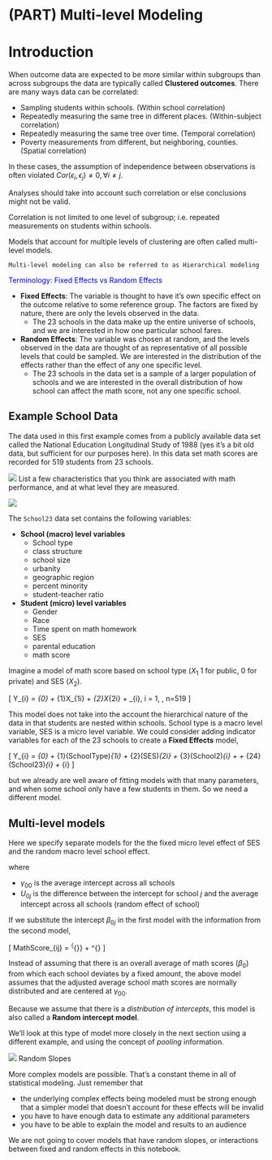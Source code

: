 # (PART) Multi-level Modeling {-}


# Introduction

When outcome data are expected to be more similar within subgroups than across subgroups the data are typically called **Clustered outcomes**. There are many ways data can be correlated: 

* Sampling students within schools. (Within school correlation)
* Repeatedly measuring the same tree in different places. (Within-subject correlation)
* Repeatedly measuring the same tree over time. (Temporal correlation)
* Poverty measurements from different, but neighboring, counties. (Spatial correlation)

In these cases, the assumption of independence between observations is often violated $Cor(\epsilon_i, \epsilon_j)\neq 0, \forall i\neq j$. 

Analyses should take into account such correlation or else conclusions might not be valid.

Correlation is not limited to one level of subgroup; i.e. repeated measurements on students within schools. 

Models that account for multiple levels of clustering are often called multi-level models. 


```block2
Multi-level modeling can also be referred to as Hierarchical modeling
```

<span style="color:blue">Terminology: Fixed Effects vs Random Effects</span>

* **Fixed Effects**: The variable is thought to have it's own specific effect on the outcome relative to some reference group. The factors are fixed by nature, there are only the levels observed in the data.  
    - The 23 schools in the data make up the entire universe of schools, and we are interested in how one particular school fares. 
* **Random Effects**: The variable was chosen at random, and the levels observed in the data are thought of as representative of all possible levels that could be sampled. We are interested in the distribution of the effects rather than the effect of any one specific level. 
    - The 23 schools in the data set is a sample of a larger population of schools and we are interested in the overall distribution of how school can affect the math score, not any one specific school. 
    
    
    
## Example School Data 

The data used in this first example comes from a publicly available data set called the National Education Longitudinal Study of 1988 (yes it's a bit old data, but sufficient for our purposes here). In this data set math scores are recorded for 519 students from 23 schools. 

![](images/q.png) List a few characteristics that you think are associated with math performance, and at what level they are measured. 


![](images/multilevel.png)


The `School23` data set contains the following variables: 

* **School (macro) level variables**
    - School type
    - class structure
    - school size
    - urbanity
    - geographic region
    - percent minority
    - student-teacher ratio
* **Student (micro) level variables**
    - Gender
    - Race
    - Time spent on math homework
    - SES
    - parental education
    - math score

    
Imagine a model of math score based on school type ($X_{1}$ 1 for public, 0 for private) and SES ($X_{2}$). 

\[
Y_{i} = \beta_{0} + \beta_{1}X_{1i} + \beta_{2}X_{2i} + \epsilon_{i}, \qquad i = 1, \ldots, n=519
\]

This model does not take into the account the hierarchical nature of the data in that students are nested within schools. School type is a macro level variable, SES is a micro level variable. We could consider adding indicator variables for each of the 23 schools to create a **Fixed Effects** model,  

\[
Y_{i} = \beta_{0} + \beta_{1}(SchoolType)_{1i} + \beta_{2}(SES)_{2i} + \beta_{3}(School2)_{i} + \ldots + \beta_{24}(School23)_{i} + \epsilon_{i}
\]

but we already are well aware of fitting models with that many parameters, and when some school only have a few students in them. So we need a different model. 

## Multi-level models

Here we specify separate models for the the fixed micro level effect of SES and the random macro level school effect. 

\begin{equation*}
  \begin{aligned}
  MathScore_{ij} & = \beta_{0j} + \beta_{1}SES_{ij} + \epsilon_{ij}, & \qquad i = 1, \ldots, n_{j}\\
  \beta_{0j} & = \gamma_{00} + U_{0j}, & \qquad j=1, \ldots, 23
  \end{aligned}
\end{equation*}

where 

* $\gamma_{00}$ is the average intercept across all schools
* $U_{0j}$ is the difference between the intercept for school $j$ and the average intercept across all schools (random effect of school)

If we substitute the intercept $\beta_{0j}$ in the first model with the information from the second model, 

\[
  MathScore_{ij} = \overbrace{\gamma_{00} + \beta_{1}SES_{ij}}^{^{\mbox{fixed part}}} + \overbrace{U_{0j} + \epsilon_{ij}}^{\mbox{random part}}
\]


Instead of assuming that there is an overall average of math scores ($\beta_0$) from which each school deviates by a fixed amount, the above model assumes that the adjusted average school math scores are normally distributed and are centered at $\gamma_{00}$. 

Because we assume that there is a _distribution of intercepts_, this model is also called a **Random intercept model**.

We'll look at this type of model more closely in the next section using a different example, and using the concept of _pooling_ information. 


![](images/q.png) Random Slopes

More complex models are possible. That's a constant theme in all of statistical modeling. Just remember that 

* the underlying complex effects being modeled must be strong enough that a simpler model that doesn't account for these effects will be invalid
* you have to have enough data to estimate any additional parameters
* you have to be able to explain the model and results to an audience

We are not going to cover models that have random slopes, or interactions between fixed and random effects in this notebook. 





